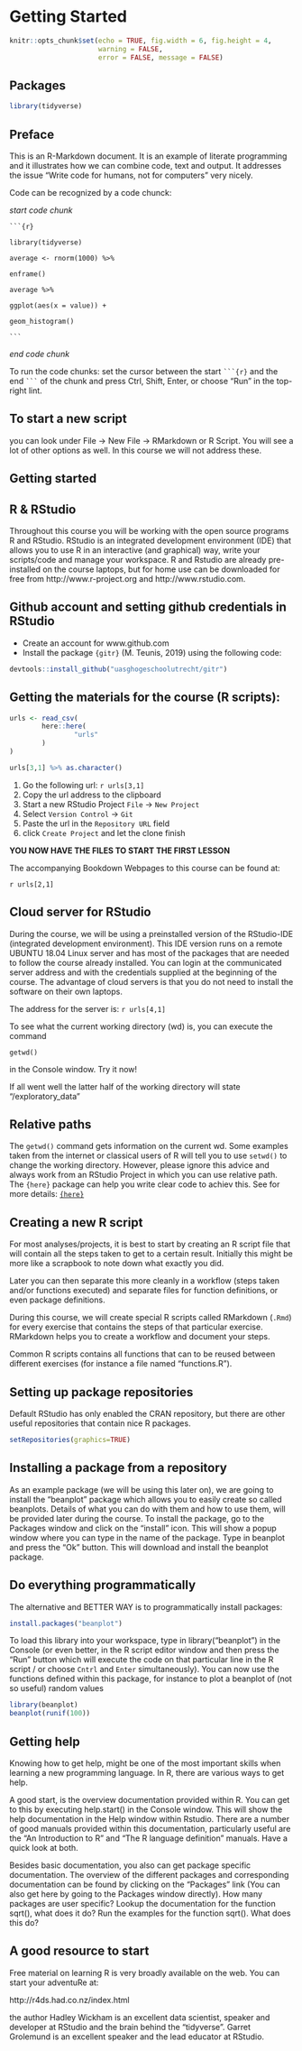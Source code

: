 # Getting Started {#gettingstarted}

```r
knitr::opts_chunk$set(echo = TRUE, fig.width = 6, fig.height = 4,
                      warning = FALSE,
                      error = FALSE, message = FALSE)
```

## Packages
```r
library(tidyverse)
```


## Preface

This is an R-Markdown document. It is an example of literate programming and it illustrates how we can combine code, text and output. It addresses the issue "Write code for humans, not for computers" very nicely.

Code can be recognized by a code chunck:

_start code chunk_

` ```{r} `

`library(tidyverse)`

`average <- rnorm(1000) %>%` 

  `enframe()`

`average %>%`

  `ggplot(aes(x = value)) +`

  `geom_histogram()`

` ``` `

_end code chunk_

To run the code chunks: set the cursor between the start ` ```{r} ` and the end 
` ``` ` of the chunk and press Ctrl, Shift, Enter, or choose "Run" in the top-right lint.

## To start a new script 
you can look under File -> New File -> RMarkdown or R Script. You will see a lot of other options as well. In this course we will not address these.

## Getting started

## R & RStudio
Throughout this course you will be working with the open source programs R and RStudio. RStudio is an integrated development environment (IDE) that allows you to use R in an interactive (and graphical) way, write your scripts/code and manage your workspace. R and Rstudio are already pre-installed on the course laptops, but for home use can be downloaded for free from http://www.r-project.org and http://www.rstudio.com.

## Github account and setting github credentials in RStudio

 - Create an account for www.github.com
 - Install the package `{gitr}` (M. Teunis, 2019) using the following code:
 
```r
devtools::install_github("uasghogeschoolutrecht/gitr") 
```

## Getting the materials for the course (R scripts):
```r
urls <- read_csv(
        here::here(
                "urls"
        )
)

urls[3,1] %>% as.character() 
```

 1. Go the following url: `r urls[3,1]`
 2. Copy the url address to the clipboard
 3. Start a new RStudio Project `File` -> `New Project`
 4. Select `Version Control` -> `Git` 
 5. Paste the url in the `Repository URL` field
 6. click `Create Project` and let the clone finish
 
**YOU NOW HAVE THE FILES TO START THE FIRST LESSON** 

The accompanying Bookdown Webpages to this course can be found at:

`r urls[2,1]`

## Cloud server for RStudio
During the course, we will be using a preinstalled version of the RStudio-IDE (integrated development environment). This IDE version runs on a remote UBUNTU 18.04 Linux server and has most of the packages that are needed to follow the course already installed. You can login at the communicated server address and with the credentials supplied at the beginning of the course. The advantage of cloud servers is that you do not need to install the software on their own laptops. 

The address for the server is: `r urls[4,1]`

To see what the current working directory (wd) is, you can execute the command

`getwd()` 

in the Console window. Try it now!

If all went well the latter half of the working directory will state "/exploratory_data"

## Relative paths
The `getwd()` command gets information on the current wd. Some examples taken from the internet or classical users of R will tell you to use `setwd()` to change the working directory. However, please ignore this advice and always work from an RStudio Project in which you can use relative path. The `{here}` package can help you write clear code to achiev this. See for more details: [`{here}`](https://github.com/jennybc/here_here)

## Creating a new R script
For most analyses/projects, it is best to start by creating an R script file that will contain all the steps taken to get to a certain result. Initially this might be more like a scrapbook to note down what exactly you did. 

Later you can then separate this more cleanly in a workflow (steps taken and/or functions executed) and separate files for function definitions, or even package definitions. 

During this course, we will create special R scripts called RMarkdown (`.Rmd`) for every exercise that contains the steps of that particular exercise. RMarkdown helps you to create a workflow and document your steps. 

Common R scripts contains all functions that can to be reused between different exercises (for instance a file named "functions.R"). 

## Setting up package repositories
Default RStudio has only enabled the CRAN repository, but there are other useful repositories that contain nice R packages. 

```r
setRepositories(graphics=TRUE)
```

## Installing a package from a repository
As an example package (we will be using this later on), we are going to install the "beanplot" package which allows you to easily create so called beanplots. Details of what you can do with them and how to use them, will be provided later during the course. To install the package, go to the Packages window and click on the "install" icon. This will show a popup window where you can type in the name of the package. Type in beanplot and press the "Ok" button. This will download and install the beanplot package.

## Do everything programmatically
The alternative and BETTER WAY is to programmatically install packages:

```r
install.packages("beanplot")
```

To load this library into your workspace, type in library("beanplot") in the Console (or even better, in the R script editor window and then press the "Run" button which will execute the code on that particular line in the R script / or choose `Cntrl` and `Enter` simultaneously).
You can now use the functions defined within this package, for instance to plot a beanplot of (not so useful) random values

```r
library(beanplot)
beanplot(runif(100))
``` 

## Getting help
Knowing how to get help, might be one of the most important skills when learning a new programming language. In R, there are various ways to get help. 

A good start, is the overview documentation provided within R. You can get to this by executing help.start() in the Console window. This will show the help documentation in the Help window within Rstudio. There are a number of good manuals provided within this documentation, particularly useful are the "An Introduction to R" and "The R language definition" manuals. Have a quick look at both.

Besides basic documentation, you also can get package specific documentation. The overview of the different packages and corresponding documentation can be found by clicking on the "Packages" link (You can also get here by going to the Packages window directly). How many packages are user specific?
Lookup the documentation for the function sqrt(), what does it do?
Run the examples for the function sqrt(). What does this do?

## A good resource to start
Free material on learning R is very broadly available on the web. You can start your adventuRe at:

http://r4ds.had.co.nz/index.html

the author Hadley Wickham is an excellent data scientist, speaker and developer at RStudio and the brain behind the "tidyverse". Garret Grolemund is an excellent speaker and the lead educator at RStudio. 
